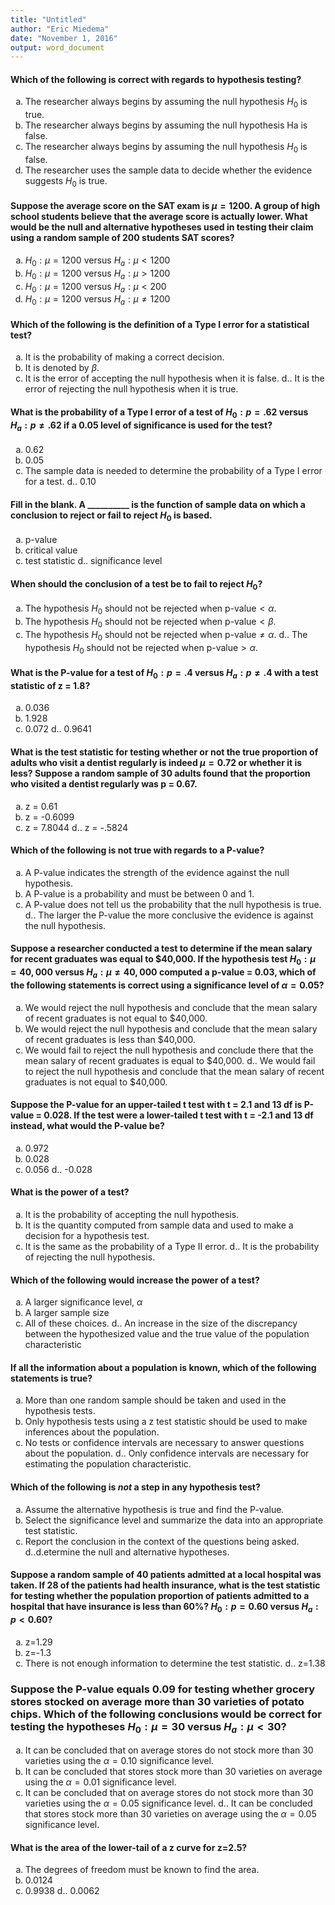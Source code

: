 ```yaml
---
title: "Untitled"
author: "Eric Miedema"
date: "November 1, 2016"
output: word_document
---
```


#### Which of the following is correct with regards to hypothesis testing?

a.	The researcher always begins by assuming the null hypothesis $H_0$ is true. <ANSWER>
b.	The researcher always begins by assuming the null hypothesis Ha is false.
c.	The researcher always begins by assuming the null hypothesis $H_0$ is false.
d.	The researcher uses the sample data to decide whether the evidence suggests $H_0$ is true.
	
#### Suppose the average score on the SAT exam is $\mu = 1200$. A group of high school students believe that the average score is actually lower. What would be the null and alternative hypotheses used in testing their claim using a random sample of 200 students SAT scores?

a. $H_0: \mu = 1200$ versus $H_a: \mu < 1200$ <ANSWER>
a. $H_0: \mu = 1200$ versus $H_a: \mu > 1200$
a. $H_0: \mu = 1200$ versus $H_a: \mu < 200$
a. $H_0: \mu = 1200$ versus $H_a: \mu \ne 1200$

#### Which of the following is the definition of a Type I error for a statistical test?

a.	It is the probability of making a correct decision. 
b.	It is denoted by $\beta$.
c.	It is the error of accepting the null hypothesis when it is false.
d..	It is the error of rejecting the null hypothesis when it is true. <ANSWER>
	
#### What is the probability of a Type I error of a test of $H_0: p =.62$ versus $H_a: p \ne .62$ if a 0.05 level of significance is used for the test?
a.	0.62 
b.	0.05 <ANSWER>
c.	The sample data is needed to determine the probability of a Type I error for a test.
d..	0.10
	
#### Fill in the blank. A __________ is the function of sample data on which a conclusion to reject or fail to reject $H_0$ is based.

a.	p-value
b.	critical value
c.	test statistic <ANSWER>
d..	significance level
	
#### When should the conclusion of a test be to fail to reject $H_0$?

a.	The hypothesis $H_0$ should not be rejected when $\text{p-value} < \alpha$.
b.	The hypothesis $H_0$ should not be rejected when $\text{p-value} < \beta$.
c.	The hypothesis $H_0$ should not be rejected when $\text{p-value} \ne \alpha$.
d..	The hypothesis $H_0$ should not be rejected when $\text{p-value} > \alpha$. <ANSWER>

#### What is the P-value for a test of $H_0: p =.4$ versus $H_a: p \ne .4$ with a test statistic of z = 1.8?

a.	0.036 <ANSWER>
b.	1.928
c.	0.072
d..	0.9641
	
####  What is the test statistic for testing whether or not the true proportion of adults who visit a dentist regularly is indeed $\mu = 0.72$ or whether it is less? Suppose a random sample of 30 adults found that the proportion who visited a dentist regularly was p = 0.67.

a. z = 0.61
b. z = -0.6099 <ANSWER>
c. z = 7.8044
d.. z = -.5824
	
#### Which of the following is not true with regards to a P-value?

a.	A P-value indicates the strength of the evidence against the null hypothesis.
b.	A P-value is a probability and must be between 0 and 1.
c.	A P-value does not tell us the probability that the null hypothesis is true.
d..	The larger the P-value the more conclusive the evidence is against the null hypothesis. <ANSWER>
	
#### Suppose a researcher conducted a test to determine if the mean salary for recent graduates was equal to $40,000. If the hypothesis test $H_0: \mu = 40,000$ versus $H_a: \mu \ne 40,000$ computed a p-value = 0.03, which of the following statements is correct using a significance level of $\alpha = 0.05$?

a.	We would reject the null hypothesis and conclude that the mean salary of recent graduates is not equal to $40,000. <ANSWER>
b.	We would reject the null hypothesis and conclude that the mean salary of recent graduates is less than $40,000.
c.	We would fail to reject the null hypothesis and conclude there that the mean salary of recent graduates is equal to $40,000.
d..	We would fail to reject the null hypothesis and conclude that the mean salary of recent graduates is not equal to $40,000.
	
#### Suppose the P-value for an upper-tailed t test with t = 2.1 and 13 df is P-value = 0.028. If the test were a lower-tailed t test with t = -2.1 and 13 df instead, what would the P-value be?

a.	0.972
b.	0.028 <ANSWER>
c.	0.056
d..	-0.028

#### What is the power of a test?

a.	It is the probability of accepting the null hypothesis.
b.	It is the quantity computed from sample data and used to make a decision for a hypothesis test.
c.	It is the same as the probability of a Type II error. 
d..	It is the probability of rejecting the null hypothesis. <ANSWER>
	
#### Which of the following would increase the power of a test?

a.	A larger significance level, $\alpha$
b.	A larger sample size
c.	All of these choices. <ANSWER>
d..	An increase in the size of the discrepancy between the hypothesized value and the true value of the population characteristic
	
#### If all the information about a population is known, which of the following statements is true?

a.	More than one random sample should be taken and used in the hypothesis tests.
b.	Only hypothesis tests using a z test statistic should be used to make inferences about the population.
c.	No tests or confidence intervals are necessary to answer questions about the population. <ANSWER>
d..	Only confidence intervals are necessary for estimating the population characteristic.
	
#### Which of the following is *not* a step in any hypothesis test?
a.	Assume the alternative hypothesis is true and find the P-value. <ANSWER>
b.	Select the significance level and summarize the data into an appropriate test statistic.
c.	Report the conclusion in the context of the questions being asked.
d..d.etermine the null and alternative hypotheses.
	
#### Suppose a random sample of 40 patients admitted at a local hospital was taken. If 28 of the patients had health insurance, what is the test statistic for testing whether the population proportion of patients admitted to a hospital that have insurance is less than 60%?  $H_0: p = 0.60$ versus $H_a: p < 0.60$?

a. z=1.29 <ANSWER>
b. z=-1.3
c. There is not enough information to determine the test statistic.
d.. z=1.38	
	
### Suppose the P-value equals 0.09 for testing whether grocery stores stocked on average more than 30 varieties of potato chips. Which of the following conclusions would be correct for testing the hypotheses $H_0: \mu = 30$ versus $H_a:\mu < 30$?

a.	It can be concluded that on average stores do not stock more than 30 varieties using the $\alpha = 0.10$ significance level.
b.	It can be concluded that stores stock more than 30 varieties on average using the $\alpha = 0.01$  significance level.
c.	It can be concluded that on average stores do not stock more than 30 varieties using the $\alpha = 0.05$ significance level. <ANSWER>
d..	It can be concluded that stores stock more than 30 varieties on average using the $\alpha = 0.05$ significance level.
	
#### What is the area of the lower-tail of a z curve for z=2.5?
a.	The degrees of freedom must be known to find the area.
b.	0.0124
c.	0.9938 <ANSWER>
d..	0.0062
